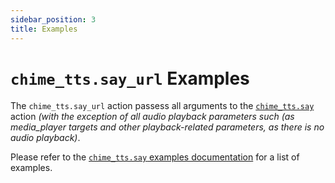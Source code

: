 ```yaml
---
sidebar_position: 3
title: Examples
---
```



# `chime_tts.say_url` Examples

The `chime_tts.say_url` action passess all arguments to the [`chime_tts.say`](/chime_tts/docs/documentation/actions/say-action) action _(with the exception of all audio playback parameters such (as media_player targets and other playback-related parameters, as there is no audio playback)_.

Please refer to the [`chime_tts.say` examples documentation](/chime_tts/docs/documentation/actions/say-action/examples) for a list of examples.